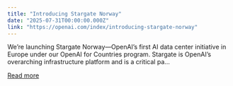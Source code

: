 ```yaml
---
title: "Introducing Stargate Norway"
date: "2025-07-31T00:00:00.000Z"
link: "https://openai.com/index/introducing-stargate-norway"
---
```


We’re launching Stargate Norway—OpenAI’s first AI data center initiative in Europe under our OpenAI for Countries program. Stargate is OpenAI’s overarching infrastructure platform and is a critical pa...

[Read more](https://openai.com/index/introducing-stargate-norway)
